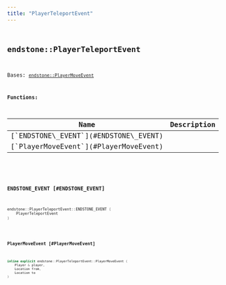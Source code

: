 ```yaml
---
title: "PlayerTeleportEvent"
---
```


## <code className="doc-symbol doc-symbol-class"/> endstone::PlayerTeleportEvent

Bases: [`endstone::PlayerMoveEvent`](classendstone_1_1_player_move_event.md)
















**Functions:**

<table>
<thead>
   <tr>
      <th>Name</th>
      <th>Description</th>
   </tr>
</thead>
<tbody>
<tr key="classendstone_1_1_player_teleport_event_1a43539d2448ad4540de9a2be61bbe47e8">
    <td>[`ENDSTONE\_EVENT`](#ENDSTONE\_EVENT)</td>
    <td></td>
</tr>
<tr key="classendstone_1_1_player_teleport_event_1a8a1cf3638b2074e1d7845129adbbfed5">
    <td>[`PlayerMoveEvent`](#PlayerMoveEvent)</td>
    <td></td>
</tr>
</tbody>
</table>

### <code className="doc-symbol doc-symbol-function"/> ENDSTONE\_EVENT [#ENDSTONE\_EVENT]

```cpp
endstone::PlayerTeleportEvent::ENDSTONE_EVENT (
    PlayerTeleportEvent
) 
```


### <code className="doc-symbol doc-symbol-function"/> PlayerMoveEvent [#PlayerMoveEvent]

```cpp
inline explicit endstone::PlayerTeleportEvent::PlayerMoveEvent (
    Player & player,
    Location from,
    Location to
) 
```

